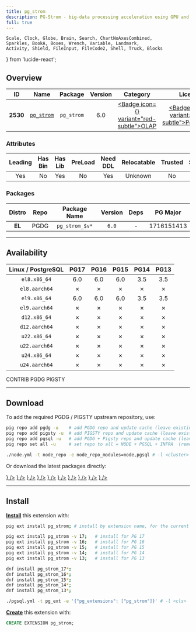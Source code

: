 ```yaml
---
title: pg_strom
description: PG-Strom - big-data processing acceleration using GPU and NVME
full: true
---
```


    Scale, Clock, Globe, Brain, Search, ChartNoAxesCombined,
    Sparkles, BookA, Boxes, Wrench, Variable, Landmark,
    Activity, Shield, FileInput, FileCode2, Shell, Truck, Blocks
} from 'lucide-react';

## Overview

| <TooltipIconButton tooltip="Extension unique identifier" side="top">ID</TooltipIconButton> | <TooltipIconButton tooltip="Extension name" side="top">Name</TooltipIconButton> | <TooltipIconButton tooltip="Package name for installation" side="top">Package</TooltipIconButton> | <TooltipIconButton tooltip="Latest available extension version" side="top">Version</TooltipIconButton> | <TooltipIconButton tooltip="Extension category" side="top">Category</TooltipIconButton> | <TooltipIconButton tooltip="Open source license" side="top">License</TooltipIconButton> | <TooltipIconButton tooltip="Programming language" side="top">Lang</TooltipIconButton> |
|:--------:|:--------:|:----------:|:--------------:|:---------------------------------------:|:------------------------------------------------------:|:----:|
| **2530** | [`pg_strom`](https://github.com/heterodb/pg-strom) | `pg_strom` | 6.0 | <a href="/ext/olap" className="no-underline"><Badge icon={<ChartNoAxesCombined />} variant="red-subtle">OLAP</Badge></a> | <a href="/ext/list/license#postgresql" className="no-underline"><Badge icon={<Scale />} variant="blue-subtle">PostgreSQL</Badge></a> | <a href="/ext/list/lang#c"><Badge icon={<FileCode2 />} variant="blue-subtle">C</Badge></a> |

### Attributes

| <TooltipIconButton tooltip="The Primary Leading extension in the Package" side="top">Leading</TooltipIconButton> | <TooltipIconButton tooltip="Contains binary utils" side="top">Has Bin</TooltipIconButton> | <TooltipIconButton tooltip="Contains .so shared library files" side="top">Has Lib</TooltipIconButton> | <TooltipIconButton tooltip="Requires preloading via shared_preload_libraries" side="top">PreLoad</TooltipIconButton> | <TooltipIconButton tooltip="Requires CREATE EXTENSION DDL command" side="top">Need DDL</TooltipIconButton> | <TooltipIconButton tooltip="Can be installed in any schema" side="top">Relocatable</TooltipIconButton> | <TooltipIconButton tooltip="Can be created by non-superuser" side="top">Trusted</TooltipIconButton> | <TooltipIconButton tooltip="Schemas used by this extension" side="top">Schemas</TooltipIconButton> |
|:-------:|:-------:|:-------:|:-------:|:--------:|:-----------:|:-------:|:-------:|
| Yes | No | Yes | No | Yes | Unknown | No | - |

### Packages

| <TooltipIconButton tooltip="Linux distribution family, EL or Debian" side="top">Distro</TooltipIconButton> | <TooltipIconButton tooltip="Package repository" side="top">Repo</TooltipIconButton> | <TooltipIconButton tooltip="The RPM/DEB Package Name Pattern (replace $v with real pg major)" side="top">Package Name</TooltipIconButton> | <TooltipIconButton tooltip="Latest package version" side="top">Version</TooltipIconButton> | <TooltipIconButton tooltip="RPM/DEB Package dependencies" side="top">Deps</TooltipIconButton> | <TooltipIconButton tooltip="Available in these PostgreSQL Major Versions" side="top">PG Major</TooltipIconButton> |
|:----------:|:--------:|:------------------------:|:-----------:|:------------:|:------------------:|
|   **EL**   | <Badge variant="blue-subtle"><span className="font-bold">PGDG</span></Badge> | `pg_strom_$v*` | `6.0` | - | <Badge variant="green-subtle">17</Badge><Badge variant="green-subtle">16</Badge><Badge variant="green-subtle">15</Badge><Badge variant="green-subtle">14</Badge><Badge variant="green-subtle">13</Badge> |



------

## Availability

| <TooltipIconButton tooltip="Linux Distro Arch / PostgreSQL Major Version" side="top">Linux / PostgreSQL </TooltipIconButton> | **PG17** | **PG16** | **PG15** | **PG14** | **PG13** |
|:-----:|:-----:|:-----:|:-----:|:-----:|:-----:|
| `el8.x86_64` | <Badge variant="blue-subtle">6.0</Badge> | <Badge variant="blue-subtle">6.0</Badge> | <Badge variant="blue-subtle">6.0</Badge> | <Badge variant="blue-subtle">3.5</Badge> | <Badge variant="blue-subtle">3.5</Badge> |
| `el8.aarch64` | <Badge variant="red-subtle">✗</Badge> | <Badge variant="red-subtle">✗</Badge> | <Badge variant="red-subtle">✗</Badge> | <Badge variant="red-subtle">✗</Badge> | <Badge variant="red-subtle">✗</Badge> |
| `el9.x86_64` | <Badge variant="blue-subtle">6.0</Badge> | <Badge variant="blue-subtle">6.0</Badge> | <Badge variant="blue-subtle">6.0</Badge> | <Badge variant="blue-subtle">3.5</Badge> | <Badge variant="blue-subtle">3.5</Badge> |
| `el9.aarch64` | <Badge variant="red-subtle">✗</Badge> | <Badge variant="red-subtle">✗</Badge> | <Badge variant="red-subtle">✗</Badge> | <Badge variant="red-subtle">✗</Badge> | <Badge variant="red-subtle">✗</Badge> |
| `d12.x86_64` | <Badge variant="red-subtle">✗</Badge> | <Badge variant="red-subtle">✗</Badge> | <Badge variant="red-subtle">✗</Badge> | <Badge variant="red-subtle">✗</Badge> | <Badge variant="red-subtle">✗</Badge> |
| `d12.aarch64` | <Badge variant="red-subtle">✗</Badge> | <Badge variant="red-subtle">✗</Badge> | <Badge variant="red-subtle">✗</Badge> | <Badge variant="red-subtle">✗</Badge> | <Badge variant="red-subtle">✗</Badge> |
| `u22.x86_64` | <Badge variant="red-subtle">✗</Badge> | <Badge variant="red-subtle">✗</Badge> | <Badge variant="red-subtle">✗</Badge> | <Badge variant="red-subtle">✗</Badge> | <Badge variant="red-subtle">✗</Badge> |
| `u22.aarch64` | <Badge variant="red-subtle">✗</Badge> | <Badge variant="red-subtle">✗</Badge> | <Badge variant="red-subtle">✗</Badge> | <Badge variant="red-subtle">✗</Badge> | <Badge variant="red-subtle">✗</Badge> |
| `u24.x86_64` | <Badge variant="red-subtle">✗</Badge> | <Badge variant="red-subtle">✗</Badge> | <Badge variant="red-subtle">✗</Badge> | <Badge variant="red-subtle">✗</Badge> | <Badge variant="red-subtle">✗</Badge> |
| `u24.aarch64` | <Badge variant="red-subtle">✗</Badge> | <Badge variant="red-subtle">✗</Badge> | <Badge variant="red-subtle">✗</Badge> | <Badge variant="red-subtle">✗</Badge> | <Badge variant="red-subtle">✗</Badge> |

<Badge variant="green-subtle"><span className="font-black">CONTRIB</span></Badge> <Badge variant="blue-subtle"><span className="font-black">PGDG</span></Badge> <Badge variant="amber-subtle"><span className="font-black">PIGSTY</span></Badge>

------

## Download

To add the required PGDG / PIGSTY upstream repository, use:

```bash tab="pig"
pig repo add pgdg -u    # add PGDG repo and update cache (leave existing repos)
pig repo add pigsty -u  # add PIGSTY repo and update cache (leave existing repos)
pig repo add pgsql -u   # add PGDG + Pigsty repo and update cache (leave existing repos)
pig repo set all -u     # set repo to all = NODE + PGSQL + INFRA  (remove existing repos)
```
```bash tab="pigsty"
./node.yml -t node_repo -e node_repo_modules=node,pgsql # -l <cluster>
```

Or download the latest packages directly:

<Files>
    <Folder name="el8.x86_64">
        <a href="https://download.postgresql.org/pub/repos/yum/non-free/17/redhat/rhel-8-x86_64/pg_strom_17-6.0-1PGDG.rhel8.x86_64.rpm"><File name="pg_strom_17-6.0-1PGDG.rhel8.x86_64.rpm" icon={<Package className="text-emerald-500" />} /></a>
        <a href="https://download.postgresql.org/pub/repos/yum/non-free/16/redhat/rhel-8-x86_64/pg_strom_16-6.0-1PGDG.rhel8.x86_64.rpm"><File name="pg_strom_16-6.0-1PGDG.rhel8.x86_64.rpm" icon={<Package className="text-emerald-500" />} /></a>
        <a href="https://download.postgresql.org/pub/repos/yum/non-free/15/redhat/rhel-8-x86_64/pg_strom_15-6.0-1PGDG.rhel8.x86_64.rpm"><File name="pg_strom_15-6.0-1PGDG.rhel8.x86_64.rpm" icon={<Package className="text-emerald-500" />} /></a>
        <a href="https://download.postgresql.org/pub/repos/yum/non-free/14/redhat/rhel-8-x86_64/pg_strom_14-3.5-1.rhel8.x86_64.rpm"><File name="pg_strom_14-3.5-1.rhel8.x86_64.rpm" icon={<Package className="text-emerald-500" />} /></a>
        <a href="https://download.postgresql.org/pub/repos/yum/non-free/13/redhat/rhel-8-x86_64/pg_strom_13-3.5-1.rhel8.x86_64.rpm"><File name="pg_strom_13-3.5-1.rhel8.x86_64.rpm" icon={<Package className="text-emerald-500" />} /></a>
    </Folder>
    <Folder name="el8.aarch64">
    </Folder>
    <Folder name="el9.x86_64">
        <a href="https://download.postgresql.org/pub/repos/yum/non-free/17/redhat/rhel-9-x86_64/pg_strom_17-6.0-1PGDG.rhel9.x86_64.rpm"><File name="pg_strom_17-6.0-1PGDG.rhel9.x86_64.rpm" icon={<Package className="text-emerald-500" />} /></a>
        <a href="https://download.postgresql.org/pub/repos/yum/non-free/16/redhat/rhel-9-x86_64/pg_strom_16-6.0-1PGDG.rhel9.x86_64.rpm"><File name="pg_strom_16-6.0-1PGDG.rhel9.x86_64.rpm" icon={<Package className="text-emerald-500" />} /></a>
        <a href="https://download.postgresql.org/pub/repos/yum/non-free/15/redhat/rhel-9-x86_64/pg_strom_15-6.0-1PGDG.rhel9.x86_64.rpm"><File name="pg_strom_15-6.0-1PGDG.rhel9.x86_64.rpm" icon={<Package className="text-emerald-500" />} /></a>
        <a href="https://download.postgresql.org/pub/repos/yum/non-free/14/redhat/rhel-9-x86_64/pg_strom_14-3.5-1.rhel9.x86_64.rpm"><File name="pg_strom_14-3.5-1.rhel9.x86_64.rpm" icon={<Package className="text-emerald-500" />} /></a>
        <a href="https://download.postgresql.org/pub/repos/yum/non-free/13/redhat/rhel-9-x86_64/pg_strom_13-3.5-1.rhel9.x86_64.rpm"><File name="pg_strom_13-3.5-1.rhel9.x86_64.rpm" icon={<Package className="text-emerald-500" />} /></a>
    </Folder>
    <Folder name="el9.aarch64">
    </Folder>
    <Folder name="d12.x86_64">
    </Folder>
    <Folder name="d12.aarch64">
    </Folder>
    <Folder name="u22.x86_64">
    </Folder>
    <Folder name="u22.aarch64">
    </Folder>
    <Folder name="u24.x86_64">
    </Folder>
    <Folder name="u24.aarch64">
    </Folder>
</Files>

------

## Install

[**Install**](/docs/pgsql/ext/install) this extension with:

```bash tab="pig"
pig ext install pg_strom; # install by extension name, for the current active PG version

pig ext install pg_strom -v 17;   # install for PG 17
pig ext install pg_strom -v 16;   # install for PG 16
pig ext install pg_strom -v 15;   # install for PG 15
pig ext install pg_strom -v 14;   # install for PG 14
pig ext install pg_strom -v 13;   # install for PG 13
```
```bash tab="yum" 
dnf install pg_strom_17*;
dnf install pg_strom_16*;
dnf install pg_strom_15*;
dnf install pg_strom_14*;
dnf install pg_strom_13*;
```
```bash tab="ansible"
./pgsql.yml -t pg_ext -e '{"pg_extensions": ["pg_strom"]}' # -l <cls>
```

[**Create**](/docs/pgsql/ext/create) this extension with:

```sql
CREATE EXTENSION pg_strom;
```


